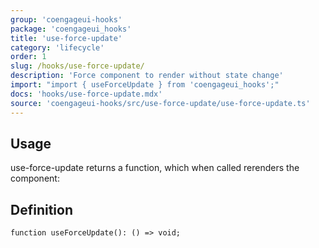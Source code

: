 ```yaml
---
group: 'coengageui-hooks'
package: 'coengageui_hooks'
title: 'use-force-update'
category: 'lifecycle'
order: 1
slug: /hooks/use-force-update/
description: 'Force component to render without state change'
import: "import { useForceUpdate } from 'coengageui_hooks';"
docs: 'hooks/use-force-update.mdx'
source: 'coengageui-hooks/src/use-force-update/use-force-update.ts'
---
```



## Usage

use-force-update returns a function, which when called rerenders the component:

<Demo data={HooksDemos.useForceUpdateDemo} />

## Definition

```tsx
function useForceUpdate(): () => void;
```
